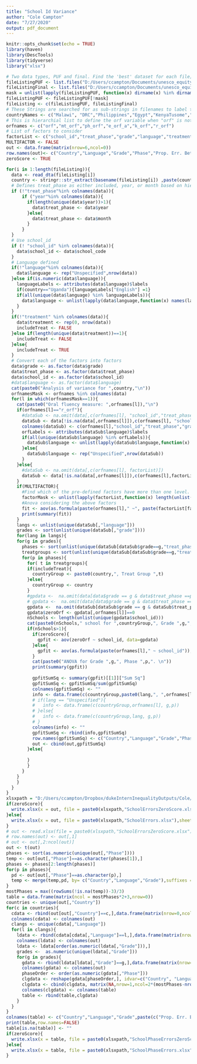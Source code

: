 ```yaml
---
title: "School Id Variance"
author: "Cole Campton"
date: "7/27/2020"
output: pdf_document
---
```


```r
knitr::opts_chunk$set(echo = TRUE)
library(haven)
library(DescTools)
library(tidyverse)
library("xlsx")

# Two data types, PUF and final. Find the 'best' dataset for each file; if there is a `final' version, use that instead.
fileListingPUF <- list.files("D:/Users/ccampton/Documents/unesco_equity/data",recursive=TRUE,pattern= "^PUF.*.dta$",full.names=TRUE)
fileListingFinal <- list.files("D:/Users/ccampton/Documents/unesco_equity/data",recursive=TRUE,pattern= "^4.*.dta$",full.names=TRUE)
mask = unlist(lapply(fileListingPUF, function(x) dirname(x) %in% dirname(fileListingFinal)))
fileListingPUF <- fileListingPUF[!mask]
fileListing <- c(fileListingPUF, fileListingFinal)
# These Strings are searched for as sub-strings in filenames to label the results. 
countryNames <- c("Malawi", "DRC","Philippines","Egypt","KenyaTusome","Kenya PRIMR","Uganda")
# This is hierarchial list to define the orf variable when "orf" is not available.
orfnames <- c("orf","mt_orf","ph_orf","e_orf_a","k_orf","r_orf")
# List of factors to consider
factorList <- c("school_id","treat_phase","grade","language","treatment")
MULTIFACTOR <- FALSE
out <- data.frame(matrix(nrow=6,ncol=0))
row.names(out)<- c("Country","Language","Grade","Phase","Prop. Err. Between Schools", "Prop. Err. Within Schools")
zeroScore <- TRUE
```

```r
for(i in 1:length(fileListing)){
  data <- read_dta(fileListing[i])
  country <- stringr::str_extract(basename(fileListing[i]) ,paste(countryNames,collapse="|"))
  # Defines treat_phase as either included, year, or month based on hierarchy
  if (!"treat_phase"%in% colnames(data)){
      if ("year"%in% colnames(data)){
        if(length(unique(data$year))>1){
          data$treat_phase <- data$year
        }else{
          data$treat_phase <- data$month
        }
      }
  }
  # Use school_id
  if (! "school_id" %in% colnames(data)){
    data$school_id <- data$school_code
  }
  # Language defined
  if(!"language"%in% colnames(data)){
    data$language <- rep("Unspecified",nrow(data))
  }else if(is.numeric(data$language)){
    languageLabels <- attributes(data$language)$labels
    if(country=="Uganda"){languageLabels["English"] =1}
    if(all(unique(data$language) %in% languageLabels)){
      data$language <- unlist(lapply(data$language,function(x) names(languageLabels[languageLabels==x])))
    }
  }
  if(!"treatment" %in% colnames(data)){
    data$treatment <- rep(0, nrow(data))
    includeTreat <- FALSE
  }else if(length(unique(data$treatment))==1){
    includeTreat <- FALSE
  }else{
    includeTreat <- TRUE
  }
  # Convert each of the factors into factors
  data$grade <- as.factor(data$grade)
  data$treat_phase <- as.factor(data$treat_phase)
  data$school_id <- as.factor(data$school_id)
  #data$language <- as.factor(data$language)
  cat(paste0("Analysis of variance for ",country,"\n"))
  orfnamesMask <- orfnames %in% colnames(data)
  for(l in which(orfnamesMask==1)){
    cat(paste0("Oral fluency measure: ",orfnames[l]),"\n")
    if(orfnames[l]=="r_orf"){
      #dataSub <- na.omit(data[,c(orfnames[l], "school_id","treat_phase","grade","r_language","treatment")])
      dataSub <- data[!is.na(data[,orfnames[l]]),c(orfnames[l], "school_id","treat_phase","grade","r_language","treatment")]
      colnames(dataSub) <- c(orfnames[l],"school_id","treat_phase","grade","language","treatment")
      orfLabels <- attributes(dataSub$language)$labels
      if(all(unique(dataSub$language) %in% orfLabels)){
        dataSub$language <- unlist(lapply(dataSub$language,function(x) names(orfLabels[orfLabels==x])))
      }else{
        dataSub$language <- rep("Unspecified",nrow(dataSub))
      }
    }else{
      #dataSub <- na.omit(data[,c(orfnames[l], factorList)])
      dataSub <- data[!is.na(data[,orfnames[l]]),c(orfnames[l],factorList)]
    }
    if(MULTIFACTOR){
      #Find which of the pre-defined factors have more than one level. 
      factorMask <- unlist(lapply(factorList,function(x) length(unlist(unique(dataSub[,x])))))>1
      #Anova considering the above factors
      fit <- aov(as.formula(paste(orfnames[l]," ~", paste(factorList[factorMask], collapse="*"))), data=dataSub)
      print(summary(fit))
    }
    langs <- unlist(unique(dataSub[,"language"]))
    grades <- sort(unlist(unique(dataSub[,"grade"])))
    for(lang in langs){
    for(g in grades){
      phases <- sort(unlist(unique(dataSub[dataSub$grade==g,"treat_phase"])))
      treatgroups <- sort(unlist(unique(dataSub[dataSub$grade==g,"treatment"])))
      for(p in phases){
        for( t in treatgroups){
        if(includeTreat){
          countryGroup <- paste0(country,", Treat Group ",t)
        }else{
          countryGroup <- country
        }
        #gpdata <-  na.omit(data[data$grade == g & data$treat_phase ==p & data$language ==lang,c(orfnames[l], "school_id")])
        # gpdata <-  na.omit(data[data$grade == g & data$treat_phase ==p & data$language ==lang & data$treatment==t,c(orfnames[l], "school_id")])
        gpdata <-  na.omit(dataSub[dataSub$grade == g & dataSub$treat_phase ==p & dataSub$language ==lang & dataSub$treatment==t,c(orfnames[l], "school_id")])
        gpdata$zeroOrf <- gpdata[,orfnames[l]]==0
        nSchools <- length(unlist(unique(gpdata$school_id)))
        cat(paste0(nSchools," school for ",countryGroup,", Grade ",g,", Phase ",p,". \n"))
        if(nSchools>1){
          if(zeroScore){
            gpfit <- aov(zeroOrf ~ school_id, data=gpdata)
          }else{
            gpfit <- aov(as.formula(paste(orfnames[l]," ~ school_id")), data=gpdata)
          }
          cat(paste0("ANOVA for Grade ",g,", Phase ",p,". \n"))
          print(summary(gpfit))
          
          gpfitSumSq <- summary(gpfit)[[1]]["Sum Sq"]
          gpfitSumSq <- gpfitSumSq/sum(gpfitSumSq)
          colnames(gpfitSumSq) <- ""
          info <- data.frame(c(countryGroup,paste0(lang,", ",orfnames[l]), g,p))
          # if(lang == "Unspecified"){
          #   info <- data.frame(c(countryGroup,orfnames[l], g,p))
          # }else{
          #   info <- data.frame(c(countryGroup,lang, g,p))
          # }
          colnames(info) <- ""
          gpfitSumSq <- rbind(info,gpfitSumSq)
          row.names(gpfitSumSq) <- c("Country","Language","Grade","Phase","Prop. Err. Between Schools", "Prop. Err. Within Schools")
          out <- cbind(out,gpfitSumSq)
        }else{
    
        }
        }
      }
    }
    }
  }
}
xlsxpath = "D:/Users/ccampton/Dropbox/dukeInternInequalityOutputs/Cole/"
if(zeroScore){
  write.xlsx(x = out, file = paste0(xlsxpath,"SchoolErrorsZeroScore.xlsx"),sheetName = "Schools", row.names = TRUE, col.names=FALSE)
}else{
  write.xlsx(x = out, file = paste0(xlsxpath,"SchoolErrors.xlsx"),sheetName = "Schools", row.names = TRUE, col.names=FALSE)
}
# out <- read.xlsx(file = paste0(xlsxpath,"SchoolErrorsZeroScore.xlsx"),sheetName = "Schools",header=FALSE)
# row.names(out) <- out[,1]
# out <- out[,2:ncol(out)]
out <- t(out)
phases <- sort(as.numeric(unique(out[,"Phase"])))
temp <- out[out[,"Phase"]==as.character(phases[1]),]
phases <- phases[2:length(phases)]
for(p in phases){
  pd <- out[out[,"Phase"]==as.character(p),]
  temp <- merge(temp,pd, by= c("Country","Language","Grade"),suffixes = c("",p),all=TRUE)
}
mostPhases = max((rowSums(!is.na(temp))-3)/3)
table = data.frame(matrix(ncol = mostPhases*2+3,nrow=0))
countries <- unique(out[,"Country"])
for(c in countries){
  cdata <- rbind(out[out[,"Country"]==c,],data.frame(matrix(nrow=0,ncol=ncol(out))))
  colnames(cdata) <- colnames(out)
  clangs <- unique(cdata[,"Language"])
  for(l in clangs){
    ldata <- rbind(cdata[cdata[,"Language"]==l,],data.frame(matrix(nrow=0,ncol=ncol(out))))
    colnames(ldata) <- colnames(out)
    ldata <- ldata[order(as.numeric(ldata[,"Grade"])),]
    grades <-  as.numeric(unique(ldata[,"Grade"]))
    for(g in grades){
      gdata <- rbind(ldata[ldata[,"Grade"]==g,],data.frame(matrix(nrow=0,ncol=ncol(out))))
      colnames(gdata) <- colnames(out)
      phaseOrder <- order(as.numeric(gdata[,"Phase"]))
      clgdata <- reshape(gdata[phaseOrder,], idvar=c("Country", "Language", "Grade"), timevar = "Phase", direction="wide")
      clgdata <- cbind(clgdata, matrix(NA,nrow=1,ncol=2*(mostPhases-nrow(gdata))))
      colnames(clgdata) <- colnames(table)
      table <- rbind(table,clgdata)
    }
  }
}
colnames(table) <- c("Country","Language","Grade",paste(c("Prop. Err. Between Schools, Phase", "Prop. Err. Within Schools, Phase"),rep(t(1:mostPhases),each=2)))
print(table,row.names=FALSE)
table[is.na(table)] <- ""
if(zeroScore){
  write.xlsx(x = table, file = paste0(xlsxpath,"SchoolPhaseErrorsZeroScore.xlsx"),sheetName = "Schools", row.names = FALSE, col.names=TRUE)
}else{
  write.xlsx(x = table, file = paste0(xlsxpath,"SchoolPhaseErrors.xlsx"),sheetName = "Schools", row.names = FALSE, col.names=TRUE)
}
```